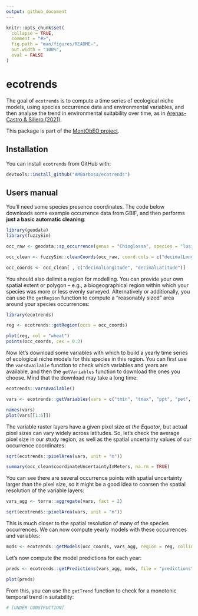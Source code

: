 ```yaml
---
output: github_document
---
```


<!-- README.md is generated from README.Rmd. Please edit that file -->

```r
knitr::opts_chunk$set(
  collapse = TRUE,
  comment = "#>",
  fig.path = "man/figures/README-",
  out.width = "100%",
  eval = FALSE
)
```

# ecotrends

<!-- badges: start -->

<!-- badges: end -->

The goal of `ecotrends` is to compute a time series of ecological niche models, using species occurrence data and environmental variables, and then analyse the trend in environmental suitability over time, as in [Arenas-Castro & Sillero (2021)](https://doi.org/10.1016/j.scitotenv.2021.147172).

This package is part of the [MontObEO project](https://montobeo.wordpress.com/).

## Installation

You can install `ecotrends` from GitHub with:

```r
devtools::install_github("AMBarbosa/ecotrends")
```

## Users manual

You'll need some species presence coordinates. The code below downloads some example occurrence data from GBIF, and then performs **just a basic automatic cleaning**:

```r
library(geodata)
library(fuzzySim)

occ_raw <- geodata::sp_occurrence(genus = "Chioglossa", species = "lusitanica", fixnames = FALSE)

occ_clean <- fuzzySim::cleanCoords(occ_raw, coord.cols = c("decimalLongitude", "decimalLatitude"), uncert.col = "coordinateUncertaintyInMeters", uncert.limit = 10000, year.col = "year", year.min = 1970, abs.col = "occurrenceStatus", plot = TRUE)

occ_coords <- occ_clean[ , c("decimalLongitude", "decimalLatitude")]
```

You should also delimit a region for modelling. You can provide your own spatial extent or polygon -- e.g., a biogeographical region within which your species was more or less evenly surveyed. Alternatively or additionally, you can use the `getRegion` function to compute a "reasonably sized" area around your species occurrences:

```r
library(ecotrends)

reg <- ecotrends::getRegion(occs = occ_coords)

plot(reg, col = "wheat")
points(occ_coords, cex = 0.3)
```

Now let's download some variables with which to build a yearly time series of ecological niche models for this species in this region. You can first use the `varsAvailable` function to check which variables and years are available, and then the `getVariables` function to download the ones you choose. Mind that the download may take a long time:

```r
ecotrends::varsAvailable()

vars <- ecotrends::getVariables(vars = c("tmin", "tmax", "ppt", "pet", "ws"), years = 1990:1981, region = reg, file = "variable_rasters")

names(vars)
plot(vars[[1:6]])
```

The variable raster layers have a given pixel size *at the Equator*, but actual pixel sizes can vary widely across latitudes. So, let's check the average pixel size in our study region, as well as the spatial uncertainty values of our occurrence coordinates:

```r
sqrt(ecotrends::pixelArea(vars, unit = "m"))

summary(occ_clean$coordinateUncertaintyInMeters, na.rm = TRUE)
```

You can see there are several occurrence points with spatial uncertainty larger than the pixel size, so it might be a good idea to coarsen the spatial resolution of the variable layers:

```r
vars_agg <- terra::aggregate(vars, fact = 2)

sqrt(ecotrends::pixelArea(vars, unit = "m"))
```

This is much closer to the spatial resolution of many of the species occurrences. We can now compute yearly models with these occurrences and variables:

```r
mods <- ecotrends::getModels(occ_coords, vars_agg, region = reg, collin = TRUE, file = "models")
```

Let's now compute the model predictions for each year:

```r
preds <- ecotrends::getPredictions(vars_agg, mods, file = "predictions")

plot(preds)
```

From this, you can use the `getTrend` function to check for a monotonic temporal trend in suitability:

```r
# [UNDER CONSTRUCTION]
```
